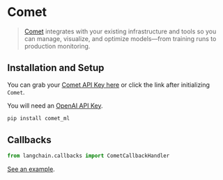 # Comet

> [Comet](https://www.comet.com) integrates with your existing infrastructure and tools
> so you can manage, visualize, and optimize models—from training runs to production monitoring.

## Installation and Setup

You can grab your [Comet API Key here](https://www.comet.com/signup?utm_source=langchain&utm_medium=referral&utm_campaign=comet_notebook)
or click the link after initializing `Comet`.

You will need an [OpenAI API Key](https://platform.openai.com/account/api-keys).

```bash
pip install comet_ml
```


## Callbacks

```python
from langchain.callbacks import CometCallbackHandler
```

[See an example](/docs/modules/callbacks/integrations/comet.html).
